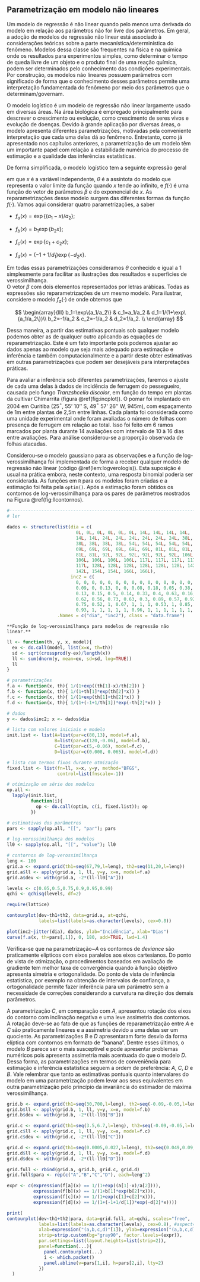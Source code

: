 ## Parametrização em modelo não lineares {#sec:naoLinear}

Um modelo de regressão é não linear quando pelo menos uma derivada do modelo em
relação aos parâmetros não for livre dos parâmetros.  Em geral, a adoção de
modelos de regressão não linear está associado à considerações teóricas sobre a
parte mecanística/determinística do fenômeno. Modelos dessa classe são
frequentes na física e na química onde os resultados para experimentos simples,
como determinar o tempo de queda livre de um objeto e o produto final de uma
reação química, podem ser determinados pelo conhecimento das condições
experimentais. Por construção, os modelos não lineares possuem parâmetros com
significado de forma que o conhecimento desses parâmetros permite uma
interpretação fundamentada do fenômeno por meio dos parâmetros que o
determinam/governam.

O modelo logístico é um modelo de regressão não linear largamente usado em
diversas áreas. Na área biológica é empregado principalmente para descrever o
crescimento ou evolução, como crescimento de seres vivos e evolução de
doenças. Devido à grande aplicação por diversas áreas, o modelo apresenta
diferentes parametrizações, motivadas pela conveniente interpretação que cada
uma delas dá ao fenômeno. Entretanto, como já apresentado nos capítulos
anteriores, a parametrização de um modelo têm um importante papel com relação a
estabilidade numérica do processo de estimação e a qualidade das inferências
estatísticas.

De forma simplificada, o modelo logístico tem a seguinte expressão geral

\begin{equation}
  \text{logis}(x, \theta, \beta) = \frac{\theta}{1+f(\exp\{x\},\beta)}
\end{equation}

em que $x$ é a variável independente, $\theta$ é a assíntota do modelo que
representa o valor limite da função quando $x$ tende ao infinito, e $f(\cdot)$ é
uma função do vetor de parâmetros $\beta$ e do exponencial de $x$. As
reparametrizações desse modelo surgem das diferentes formas da função
$f(\cdot)$. Vamos aqui considerar quatro parametrizações, a saber

* $f_a(x) = \exp\{(a_1-x)/a_2\}$;

* $f_b(x) = b_1 \exp\{b_2 x\}$;

* $f_c(x) = \exp\{c_1+c_2 x\}$;

* $f_d(x) = (-1+1/d_1)\exp\{-d_2 x\}$.

Em todas essas parametrizações consideramos $\theta$ conhecido e igual a 1 
simplesmente para facilitar as ilustrações dos resultados e superfícies de verossimilhança.  
O vetor $\beta$ com dois elementos representados por letras arábicas. 
Todas as expressões são reparametrizações de um mesmo modelo. 
Para ilustrar, considere o modelo $f_a(\cdot)$ de onde obtemos que

$$
\begin{array}{lll}
  b_1=\exp\{a_1/a_2\} & c_1=a_1/a_2  &  d_1=1/(1+\exp\{a_1/a_2\})\\
  b_2=-1/a_2          & c_2=-1/a_2   &  d_2=1/a_2. \\
\end{array}
$$


Dessa maneira, a partir das estimativas pontuais sob qualquer modelo podemos
obter as de qualquer outro aplicando as equações de reparametrização. Este é um
fato importante pois podemos ajustar ao dados apenas ao modelo que seja mais
adequado para estimação e inferência e também computacionalmente e a partir
deste obter estimativas em outras parametrizações que podem ser desejáveis para
interpretações práticas.

Para avaliar a inferência sob diferentes parametrizações, faremos o ajuste de
cada uma delas à dados de incidência de ferrugem do pessegueiro, causada pelo
fungo *Tranzshcelia discolor*, em função do tempo em plantas da cultivar
Chimarrita (figura \@ref(fig:incplot)). O pomar foi implantado em 2004 em
Curitiba (25$^\circ$, 55' 10'' S, 49$^\circ$ 57' 26'' W, 945m), com espaçamento
de 1m entre plantas de 2,5m entre linhas. Cada planta foi considerada como uma
unidade experimental onde foram avaliadas o número de folhas com presença de
ferrugem em relação ao total. Isso foi feito em 6 ramos marcados por planta
durante 14 avaliações com intervalo de 10 à 16 dias entre avaliações. Para
análise considerou-se a proporção observada de folhas atacadas.

Considerou-se o modelo gaussiano para as observações e a função de
log-verossimilhança foi implementada de forma a receber qualquer modelo de
regressão não linear (código \@ref(lem:logverologis)).  Esta suposição é usual
na prática embora, neste contexto, uma resposta binomial poderia ser
considerada.  As funções em `R` para os modelos foram criadas e a estimação foi
feita pela `optim()`. Após a estimação foram obtidos os contornos de
log-verossimilhança para os pares de parâmetros mostrados na
Figura \@ref(fig:llcontornos).


```r
#------------------------------------------------------------------------------------------
# ler

dados <- structure(list(dia = c(
                          0L, 0L, 0L, 0L, 0L, 0L, 14L, 14L, 14L, 14L, 
                          14L, 14L, 24L, 24L, 24L, 24L, 24L, 24L, 38L, 38L, 
                          38L, 38L, 38L, 38L, 54L, 54L, 54L, 54L, 54L, 54L,
                          69L, 69L, 69L, 69L, 69L, 69L, 81L, 81L, 81L, 81L,
                          81L, 81L, 92L, 92L, 92L, 92L, 92L, 92L, 106L, 106L,
                          106L, 106L, 106L, 106L, 117L, 117L, 117L, 117L, 117L,
                          117L, 128L, 128L, 128L, 128L, 128L, 128L, 142L, 142L,
                          142L, 154L, 154L, 166L, 166L),
                        inc2 = c(
                          0, 0, 0, 0, 0, 0, 0, 0, 0, 0, 0, 0, 0, 0, 0, 0,
                          0.09, 0, 0.13, 0, 0, 0.08, 0.18, 0.05, 0.38, 0.25,
                          0.13, 0.15, 0.5, 0.14, 0.33, 0.4, 0.63, 0.16, 0.5,
                          0.62, 0.56, 0.73, 0.63, 0.3, 0.89, 0.57, 0.92, 0.62,
                          0.75, 0.52, 1, 0.67, 1, 1, 1, 0.53, 1, 0.85, 1, 1, 1,
                          0.93, 1, 1, 1, 1, 1, 0.96, 1, 1, 1, 1, 1, 1, 1, 1, 1)),
                   .Names = c("dia", "inc2"), class = "data.frame")
```

```lemma
**Função de log-verossimilhança para modelos de regressão não linear.**
```

```r
ll <- function(th, y, x, model){
  ex <- do.call(model, list(x=x, th=th))
  sd <- sqrt(crossprod(y-ex)/length(x))
  ll <- sum(dnorm(y, mean=ex, sd=sd, log=TRUE))
  ll
}
```

```r
# parametrizações
f.a <- function(x, th){ 1/(1+exp((th[1]-x)/th[2])) }
f.b <- function(x, th){ 1/(1+th[1]*exp(th[2]*x)) }
f.c <- function(x, th){ 1/(1+exp(th[1]+th[2]*x)) }
f.d <- function(x, th){ 1/(1+(-1+1/th[1])*exp(-th[2]*x)) }

# dados
y <- dados$inc2; x <- dados$dia

# lista com valores iniciais e modelo
init.list <- list(A=list(par=c(80,13), model=f.a),
                  B=list(par=c(120,-0.06), model=f.b),
                  C=list(par=c(5,-0.06), model=f.c),
                  D=list(par=c(0.008, 0.065), model=f.d))

# lista com termos fixos durante otmização
fixed.list <- list(fn=ll, x=x, y=y, method="BFGS",
                   control=list(fnscale=-1))

# otimização em série dos modelos
op.all <-
  lapply(init.list,
         function(i){
           op <- do.call(optim, c(i, fixed.list)); op
         })

# estimativas dos parâmetros
pars <- sapply(op.all, "[[", "par"); pars

# log-verossimilhança dos modelos
ll0 <- sapply(op.all, "[[", "value"); ll0

# contornos de log-verossimilhança
leng <- 100
grid.a <- expand.grid(th1=seq(67,79,l=leng), th2=seq(11,20,l=leng))
grid.a$ll <- apply(grid.a, 1, ll, y=y, x=x, model=f.a)
grid.a$dev <- with(grid.a, -2*(ll-ll0["A"]))

levels <- c(0.05,0.5,0.75,0.9,0.95,0.99)
qchi <- qchisq(levels, df=2)

require(lattice)

contourplot(dev~th1+th2, data=grid.a, at=qchi,
            labels=list(labels=as.character(levels), cex=0.8))
```

```r
plot(inc2~jitter(dia), dados, ylab="Incidência", xlab="Dias")
curve(f.a(x, th=pars[,1]), 0, 180, add=TRUE, lwd=1.4)
```


Verifica-se que na parametrização~$A$ os contornos de *deviance* são
praticamente elípticos com eixos paralelos aos eixos cartesianos. Do ponto de
vista de otimização, o procedimentos baseados em avaliação de gradiente tem
melhor taxa de convergência quando à função objetivo apresenta simetria e
ortogonalidade. Do ponto de vista de inferência estatística, por exemplo na
obtenção de intervalos de confiança, a ortogonalidade permite fazer inferência
para um parâmetro sem a necessidade de correções considerando a curvatura na
direção dos demais parâmetros.

A parametrização $C$, em comparação com $A$, apresentou rotação dos eixos do contorno com inclinação negativa e uma leve assimetria dos contornos. A rotação deve-se ao fato de que as funções de reparametrização entre $A$ e $C$ são praticamente lineares e a assimetria devido a uma delas ser um quociente. As parametrizações $B$ e $D$ apresentaram forte desvio da forma elíptica com contornos em formato de "banana". Dentre esses últimos, 
o modelo $B$ parece ser o mais susceptível e pode apresentar problemas numéricos pois apresenta 
assimetria mais acentuada do que o modelo $D$. 
Dessa forma, as parametrizações em termos de conveniência 
para estimação e inferência estatística seguem a ordem de preferência: $A$, $C$, $D$ e $B$. 
Vale relembrar que tanto as estimativas pontuais quanto intervalares do modelo em uma parametrização podem levar aos seus equivalentes em outra parametrização pelo princípio da invariância do estimador de máxima verossimilhança.


```r
grid.b <- expand.grid(th1=seq(30,700,l=leng), th2=seq(-0.09,-0.05,l=leng))
grid.b$ll <- apply(grid.b, 1, ll, y=y, x=x, model=f.b)
grid.b$dev <- with(grid.b, -2*(ll-ll0["B"]))

grid.c <- expand.grid(th1=seq(3.5,6.7,l=leng), th2=seq(-0.09,-0.05,l=leng))
grid.c$ll <- apply(grid.c, 1, ll, y=y, x=x, model=f.c)
grid.c$dev <- with(grid.c, -2*(ll-ll0["C"]))

grid.d <- expand.grid(th1=seq(0.0005,0.027,l=leng), th2=seq(0.049,0.09,l=leng))
grid.d$ll <- apply(grid.d, 1, ll, y=y, x=x, model=f.d)
grid.d$dev <- with(grid.d, -2*(ll-ll0["D"]))

grid.full <- rbind(grid.a, grid.b, grid.c, grid.d)
grid.full$para <- rep(c("A","B","C","D"), each=leng^2)

expr <- c(expression(f[a](x) == 1/(1+exp((a[1]-x)/a[2]))),
          expression(f[b](x) == 1/(1+b[1]*exp(b[2]*x))),
          expression(f[c](x) == 1/(1+exp(c[1]+c[2]*x))),
          expression(f[d](x) == 1/(1+(-1+1/d[1])*exp(-d[2]*x))))
```

```r
print(
contourplot(dev~th1+th2|para, data=grid.full, at=qchi, scales="free",
            labels=list(labels=as.character(levels), cex=0.8), #aspect=0.8,
            xlab=expression("(a,b,c,d)"[1]), ylab=expression("(a,b,c,d)"[2]),
            strip=strip.custom(bg="gray90", factor.levels=(expr)),
            par.settings=list(layout.heights=list(strip=2)),
            panel=function(...){
              panel.contourplot(...)
              i <- which.packet()
              panel.abline(v=pars[1,i], h=pars[2,i], lty=2)
            })
  )
```
